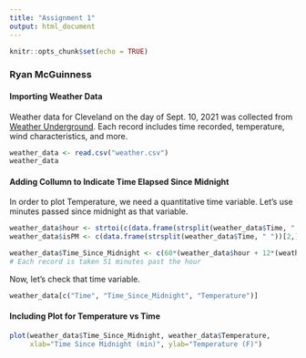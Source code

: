 ```yaml
---
title: "Assignment 1"
output: html_document
---
```


```r
knitr::opts_chunk$set(echo = TRUE)
```


### Ryan McGuinness


#### Importing Weather Data

Weather data for Cleveland on the day of Sept. 10, 2021 was collected from [Weather Underground](https://www.wunderground.com/history/daily/us/oh/cleveland/KCLE/date/2021-9-10). Each record includes time recorded, temperature, wind characteristics, and more. 

```r
weather_data <- read.csv("weather.csv")
weather_data
```



#### Adding Collumn to Indicate Time Elapsed Since Midnight

In order to plot Temperature, we need a quantitative time variable. Let's use minutes passed since midnight as that variable.
```r
weather_data$hour <- strtoi(c(data.frame(strsplit(weather_data$Time, ":"))[1,]))
weather_data$isPM <- c(data.frame(strsplit(weather_data$Time, " "))[2,]) == "PM"

weather_data$Time_Since_Midnight <- c(60*(weather_data$hour + 12*(weather_data$isPM - (weather_data$hour == 12))) + 51) 
# Each record is taken 51 minutes past the hour
```

Now, let's check that time variable.
```r
weather_data[c("Time", "Time_Since_Midnight", "Temperature")]
```


#### Including Plot for Temperature vs Time

```r
plot(weather_data$Time_Since_Midnight, weather_data$Temperature,
     xlab="Time Since Midnight (min)", ylab="Temperature (F)")
```


